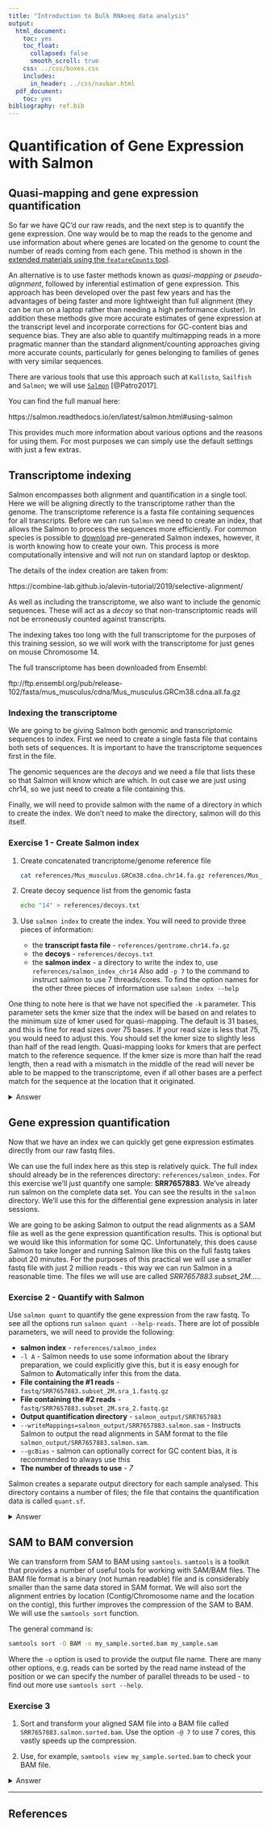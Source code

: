 ```yaml
---
title: "Introduction to Bulk RNAseq data analysis"
output:
  html_document:
    toc: yes
    toc_float:
      collapsed: false
      smooth_scroll: true
    css: ../css/boxes.css
    includes:
      in_header: ../css/navbar.html
  pdf_document:
    toc: yes
bibliography: ref.bib
---
```


# Quantification of Gene Expression with Salmon

## Quasi-mapping and gene expression quantification

So far we have QC'd our raw reads, and the next step is to quantify the gene
expression. One way would be to map the reads to the genome and use information
about where genes are located on the genome to count the number of reads coming
from each gene. This method is shown in the [extended materials using the
`featureCounts` tool]().

An alternative is to use faster methods known as *quasi-mapping* or
*pseudo-alignment*, followed by inferential estimation of gene expression. This
approach has been developed over the past few years and has the advantages of
being faster and more lightweight than full alignment (they can be run on a
laptop rather than needing a high performance cluster). In addition these
methods give more accurate estimates of gene expression at the transcript level
and incorporate corrections for GC-content bias and sequence bias. They are also
able to quantify multimapping reads in a more pragmatic manner than the standard
alignment/counting approaches giving more accurate counts, particularly for
genes belonging to families of genes with very similar sequences.

There are various tools that use this approach such at `Kallisto`, `Sailfish` 
and `Salmon`; we will use [`Salmon`](https://combine-lab.github.io/salmon/) 
[@Patro2017]. 

You can find the full manual here:

https://salmon.readthedocs.io/en/latest/salmon.html#using-salmon

This provides much more information about various options and the reasons for
using them. For most purposes we can simply use the default settings with just
a few extras.


## Transcriptome indexing

Salmon encompasses both alignment and quantification in a single tool. Here we
will be aligning directly to the transcriptome rather than the genome. The transcriptome
reference is a fasta file containing sequences for all transcripts. Before we
can run `Salmon` we need to create an index, that allows the Salmon to process the 
sequences more efficiently. For
common species is possible to [download](http://refgenomes.databio.org/)
pre-generated Salmon indexes, however, it is worth knowing how to create your
own. This process is more computationally intensive and will not run on
standard laptop or desktop.

The details of the index creation are taken from:

https://combine-lab.github.io/alevin-tutorial/2019/selective-alignment/

As well as including the transcriptome, we also want to include the genomic
sequences. These will act as a *decoy* so that non-transcriptomic reads will not
be erroneously counted against transcripts.

The indexing takes too long with the full transcriptome for the purposes of this
training session, so we will work with the transcriptome for 
just genes on mouse Chromosome 14. 

The full transcriptome has been downloaded from Ensembl:

ftp://ftp.ensembl.org/pub/release-102/fasta/mus_musculus/cdna/Mus_musculus.GRCm38.cdna.all.fa.gz

### Indexing the transcriptome

We are going to be giving Salmon both genomic and transcriptomic sequences to
index. First we need to create a single fasta file that contains both sets of 
sequences. It is important to have the transcriptome sequences first in the file.

The genomic sequences are the *decoys* and we need a file that lists
these so that Salmon will know which are which. In out case we are just using
chr14, so we just need to create a file containing this.

Finally, we will need to provide salmon with the name of a directory in which to 
create the index. We don't need to make the directory, salmon will do this
itself.


### Exercise 1 - Create Salmon index

:::exercise

1. Create concatenated trancriptome/genome reference file

    ```bash
    cat references/Mus_musculus.GRCm38.cdna.chr14.fa.gz references/Mus_musculus.GRCm38.dna_sm.chr14.fa.gz > references/gentrome.chr14.fa.gz
    ```

3. Create decoy sequence list from the genomic fasta

    ```bash
    echo "14" > references/decoys.txt
    ```

4. Use `salmon index` to create the index. You will need to provide three pieces of information:
    * the **transcript fasta file** - `references/gentrome.chr14.fa.gz`
    * the **decoys** - `references/decoys.txt`
    * the **salmon index** - a directory to write the index to, use `references/salmon_index_chr14`
   Also add `-p 7` to the command to instruct salmon to use 7 threads/cores.
   To find the option names for the other three pieces of information use `salmon index --help`

One thing to note here is that we have not specified the `-k` parameter. This
parameter sets the kmer size that the index will be based on and relates to
the minimum size of kmer used for quasi-mapping. The default is 31 bases, and
this is fine for read sizes over 75 bases. If your read size is less that 75,
you would need to adjust this. You should set the kmer size to slightly less
than half of the read length. Quasi-mapping looks for kmers that are perfect
match to the reference sequence. If the kmer size is more than half the read
length, then a read with a mismatch in the middle of the read will never be
able to be mapped to the transcriptome, even if all other bases are a perfect
match for the sequence at the location that it originated.

<details><summary>Answer</summary>

**1.**

After running the `cat` command given, we can see that new file was created in the `references` directory: 

```bash
ls references
```

```
TODO
```

**2.**

The `echo` command we are given simply prints the number "14" (the chromosome number) to a text file. 
So, the content of our file is simply: 

```
14
```

It is worth noting that we are doing this because we are only working with a single chromosome for demonstration purposes. 
In a "real" analysis, we would be using all the chromosomes and so we should instead create a file with all the chromosome names in our reference genome. 
We can check the chromosome names from the complete reference FASTA file: 

```bash
grep ">" references/Mus_musculus.GRCm38.dna_sm.primary_assembly.fa
```

<details><summary>Click to expand output</summary>

```
>1 dna_sm:chromosome chromosome:GRCm38:1:1:195471971:1 REF
>10 dna_sm:chromosome chromosome:GRCm38:10:1:130694993:1 REF
>11 dna_sm:chromosome chromosome:GRCm38:11:1:122082543:1 REF
>12 dna_sm:chromosome chromosome:GRCm38:12:1:120129022:1 REF
>13 dna_sm:chromosome chromosome:GRCm38:13:1:120421639:1 REF
>14 dna_sm:chromosome chromosome:GRCm38:14:1:124902244:1 REF
>15 dna_sm:chromosome chromosome:GRCm38:15:1:104043685:1 REF
>16 dna_sm:chromosome chromosome:GRCm38:16:1:98207768:1 REF
>17 dna_sm:chromosome chromosome:GRCm38:17:1:94987271:1 REF
>18 dna_sm:chromosome chromosome:GRCm38:18:1:90702639:1 REF
>19 dna_sm:chromosome chromosome:GRCm38:19:1:61431566:1 REF
>2 dna_sm:chromosome chromosome:GRCm38:2:1:182113224:1 REF
>3 dna_sm:chromosome chromosome:GRCm38:3:1:160039680:1 REF
>4 dna_sm:chromosome chromosome:GRCm38:4:1:156508116:1 REF
>5 dna_sm:chromosome chromosome:GRCm38:5:1:151834684:1 REF
>6 dna_sm:chromosome chromosome:GRCm38:6:1:149736546:1 REF
>7 dna_sm:chromosome chromosome:GRCm38:7:1:145441459:1 REF
>8 dna_sm:chromosome chromosome:GRCm38:8:1:129401213:1 REF
>9 dna_sm:chromosome chromosome:GRCm38:9:1:124595110:1 REF
>MT dna_sm:chromosome chromosome:GRCm38:MT:1:16299:1 REF
>X dna_sm:chromosome chromosome:GRCm38:X:1:171031299:1 REF
>Y dna_sm:chromosome chromosome:GRCm38:Y:1:91744698:1 REF
>JH584299.1 dna_sm:scaffold scaffold:GRCm38:JH584299.1:1:953012:1 REF
>GL456233.1 dna_sm:scaffold scaffold:GRCm38:GL456233.1:1:336933:1 REF
>JH584301.1 dna_sm:scaffold scaffold:GRCm38:JH584301.1:1:259875:1 REF
>GL456211.1 dna_sm:scaffold scaffold:GRCm38:GL456211.1:1:241735:1 REF
>GL456350.1 dna_sm:scaffold scaffold:GRCm38:GL456350.1:1:227966:1 REF
>JH584293.1 dna_sm:scaffold scaffold:GRCm38:JH584293.1:1:207968:1 REF
>GL456221.1 dna_sm:scaffold scaffold:GRCm38:GL456221.1:1:206961:1 REF
>JH584297.1 dna_sm:scaffold scaffold:GRCm38:JH584297.1:1:205776:1 REF
>JH584296.1 dna_sm:scaffold scaffold:GRCm38:JH584296.1:1:199368:1 REF
>GL456354.1 dna_sm:scaffold scaffold:GRCm38:GL456354.1:1:195993:1 REF
>JH584294.1 dna_sm:scaffold scaffold:GRCm38:JH584294.1:1:191905:1 REF
>JH584298.1 dna_sm:scaffold scaffold:GRCm38:JH584298.1:1:184189:1 REF
>JH584300.1 dna_sm:scaffold scaffold:GRCm38:JH584300.1:1:182347:1 REF
>GL456219.1 dna_sm:scaffold scaffold:GRCm38:GL456219.1:1:175968:1 REF
>GL456210.1 dna_sm:scaffold scaffold:GRCm38:GL456210.1:1:169725:1 REF
>JH584303.1 dna_sm:scaffold scaffold:GRCm38:JH584303.1:1:158099:1 REF
>JH584302.1 dna_sm:scaffold scaffold:GRCm38:JH584302.1:1:155838:1 REF
>GL456212.1 dna_sm:scaffold scaffold:GRCm38:GL456212.1:1:153618:1 REF
>JH584304.1 dna_sm:scaffold scaffold:GRCm38:JH584304.1:1:114452:1 REF
>GL456379.1 dna_sm:scaffold scaffold:GRCm38:GL456379.1:1:72385:1 REF
>GL456216.1 dna_sm:scaffold scaffold:GRCm38:GL456216.1:1:66673:1 REF
>GL456393.1 dna_sm:scaffold scaffold:GRCm38:GL456393.1:1:55711:1 REF
>GL456366.1 dna_sm:scaffold scaffold:GRCm38:GL456366.1:1:47073:1 REF
>GL456367.1 dna_sm:scaffold scaffold:GRCm38:GL456367.1:1:42057:1 REF
>GL456239.1 dna_sm:scaffold scaffold:GRCm38:GL456239.1:1:40056:1 REF
>GL456213.1 dna_sm:scaffold scaffold:GRCm38:GL456213.1:1:39340:1 REF
>GL456383.1 dna_sm:scaffold scaffold:GRCm38:GL456383.1:1:38659:1 REF
>GL456385.1 dna_sm:scaffold scaffold:GRCm38:GL456385.1:1:35240:1 REF
>GL456360.1 dna_sm:scaffold scaffold:GRCm38:GL456360.1:1:31704:1 REF
>GL456378.1 dna_sm:scaffold scaffold:GRCm38:GL456378.1:1:31602:1 REF
>GL456389.1 dna_sm:scaffold scaffold:GRCm38:GL456389.1:1:28772:1 REF
>GL456372.1 dna_sm:scaffold scaffold:GRCm38:GL456372.1:1:28664:1 REF
>GL456370.1 dna_sm:scaffold scaffold:GRCm38:GL456370.1:1:26764:1 REF
>GL456381.1 dna_sm:scaffold scaffold:GRCm38:GL456381.1:1:25871:1 REF
>GL456387.1 dna_sm:scaffold scaffold:GRCm38:GL456387.1:1:24685:1 REF
>GL456390.1 dna_sm:scaffold scaffold:GRCm38:GL456390.1:1:24668:1 REF
>GL456394.1 dna_sm:scaffold scaffold:GRCm38:GL456394.1:1:24323:1 REF
>GL456392.1 dna_sm:scaffold scaffold:GRCm38:GL456392.1:1:23629:1 REF
>GL456382.1 dna_sm:scaffold scaffold:GRCm38:GL456382.1:1:23158:1 REF
>GL456359.1 dna_sm:scaffold scaffold:GRCm38:GL456359.1:1:22974:1 REF
>GL456396.1 dna_sm:scaffold scaffold:GRCm38:GL456396.1:1:21240:1 REF
>GL456368.1 dna_sm:scaffold scaffold:GRCm38:GL456368.1:1:20208:1 REF
>JH584292.1 dna_sm:scaffold scaffold:GRCm38:JH584292.1:1:14945:1 REF
>JH584295.1 dna_sm:scaffold scaffold:GRCm38:JH584295.1:1:1976:1 REF
```

</details>

This is a lot of output! 
The genome assembly includes the autossomal chromosomes (1-19), the sex chromosomes (X and Y) and also several scaffolds that have yet to be assembled into the main genome. 
If we wanted to create a "decoy" for all these chromosomes, we could use some command line tricks using the `sed` program to perform text substitution for us: 

```bash
grep ">" references/Mus_musculus.GRCm38.dna_sm.primary_assembly.fa | sed 's/>//' | sed 's/ .*//'
```

<details><summary>Click to expand output</summary>

```
1
10
11
12
13
14
15
16
17
18
19
2
3
4
5
6
7
8
9
MT
X
Y
JH584299.1
GL456233.1
JH584301.1
GL456211.1
GL456350.1
JH584293.1
GL456221.1
JH584297.1
JH584296.1
GL456354.1
JH584294.1
JH584298.1
JH584300.1
GL456219.1
GL456210.1
JH584303.1
JH584302.1
GL456212.1
JH584304.1
GL456379.1
GL456216.1
GL456393.1
GL456366.1
GL456367.1
GL456239.1
GL456213.1
GL456383.1
GL456385.1
GL456360.1
GL456378.1
GL456389.1
GL456372.1
GL456370.1
GL456381.1
GL456387.1
GL456390.1
GL456394.1
GL456392.1
GL456382.1
GL456359.1
GL456396.1
GL456368.1
JH584292.1
JH584295.1
```

</details>

- The first `sed` substitutes the ">" character by nothing. 
- The second `sed` substitutes a space " " followed by any characters (that's what `.*` means - it's a regular expression) by nothing.

We could then have redirected `>` the output of the command above to a `decoys.txt` file to use with Salmon. 

**3.**

The command used to index the transcriptome is:

```bash
salmon index \
    -t references/gentrome.chr14.fa.gz \
    -d references/decoys.txt \
    -p 7 \
    -i references/salmon_index_chr14
```

Note that the `\` is used to split the command across multiple lines. 
Make sure that there is **no space** after the `\` symbol, otherwise it will break the code!

</details>

:::


## Gene expression quantification

Now that we have an index we can quickly get gene expression estimates directly
from our raw fastq files.

We can use the full index here as this step is relatively quick. The full index
should already be in the references directory: `references/salmon_index`. For
this exercise we'll just quantify one sample: **SRR7657883**. We've already run
salmon on the complete data set. You can see the results in the `salmon`
directory. We'll use this for the differential gene expression analysis in later
sessions.

We are going to be asking Salmon to output the read alignments as a SAM file as 
well as the gene expression quantification results. This is optional but we
would like this information for some QC. Unfortunately, this does cause Salmon
to take longer and running Salmon like this on the full fastq takes about 20
minutes. For the purposes of this practical we will use a smaller fastq file
with just 2 million reads - this way we can run Salmon in a reasonable time.
The files we will use are called *SRR7657883.subset_2M....*.


### Exercise 2 - Quantify with Salmon

:::exercise

Use `salmon quant` to quantify the gene expression from the raw fastq.
To see all the options run `salmon quant --help-reads`. 
There are lot of possible parameters, we will need to provide the following:

* **salmon index** - `references/salmon_index`
* `-l A` - Salmon needs to use some information about the library preparation, we could explicitly give this, but it is easy enough for Salmon to **A**utomatically infer this from the data.
* **File containing the #1 reads** - `fastq/SRR7657883.subset_2M.sra_1.fastq.gz`
* **File containing the #2 reads** - `fastq/SRR7657883.subset_2M.sra_2.fastq.gz`
* **Output quantification directory** - `salmon_output/SRR7657883`
* `--writeMappings=salmon_output/SRR7657883.salmon.sam` - Instructs Salmon to output the read alignments in SAM format to the file `salmon_output/SRR7657883.salmon.sam`.
* `--gcBias` - salmon can optionally correct for GC content bias, it is recommended to always use this
* **The number of threads to use** - *7*

Salmon creates a separate output directory for each sample analysed. This 
directory contains a number of files; the file that contains the quantification
data is called `quant.sf`.

<details><summary>Answer</summary>

The full command to run _Salmon_ is:

```bash
salmon quant \
    -i references/salmon_index \
    -l A \
    -1 fastq/SRR7657883.subset_2M.sra_1.fastq.gz \
    -2 fastq/SRR7657883.subset_2M.sra_2.fastq.gz \
    -o salmon_output/SRR7657883 \
    --writeMappings salmon_output/SRR7657883/SRR7657883.salmon.sam \
    --gcBias \
    -p 7
```

Note that the `\` is used to split the command across multiple lines. 
Make sure that there is **no space** after the `\` symbol, otherwise it will break the code!

</details>
:::


## SAM to BAM conversion

We can transform from SAM to BAM using `samtools`. `samtools` is a toolkit that
provides a number of useful tools for working with SAM/BAM files. The BAM file
format is a binary (not human readable) file and is considerably smaller than
the same data stored in SAM format. We will also sort the alignment entries
by location (Contig/Chromosome name and the location on the contig), this 
further improves the compression of the SAM to BAM. We will use the 
`samtools sort` function.

The general command is:

```bash
samtools sort -O BAM -o my_sample.sorted.bam my_sample.sam
```

Where the `-o` option is used to provide the output file name. There are many
other options, e.g. reads can be sorted by the read name instead of the position
or we can specify the number of parallel threads to be used -  to find out more
use `samtools sort --help`.

### Exercise 3

:::exercise

1. Sort and transform your aligned SAM file into a BAM file called
`SRR7657883.salmon.sorted.bam`. Use the option `-@ 7` to use 7 cores, this
vastly speeds up the compression.

2. Use, for example, `samtools view my_sample.sorted.bam` to check your BAM file.

<details><summary>Answer</summary>

**1.**

```bash
samtools sort \
  -@ 7 \
  -O BAM \
  -o salmon_output/SRR7657883/SRR7657883.salmon.sorted.bam \
   salmon_output/SRR7657883/SRR7657883.salmon.sam
```

**2.**

```bash
samtools view salmon_output/SRR7657883/SRR7657883.salmon.sorted.bam | less -S
```

</details>

:::

----------------------------------------------------------

## References
